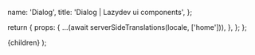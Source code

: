 

  name: 'Dialog',
  title: 'Dialog | Lazydev ui components',
};

  return {
    props: {
      ...(await serverSideTranslations(locale, ['home'])),
    },
  };
};

<PrevAndNext leftPath="/docs/components/tooltip" rightPath="/docs/components/pagination" />

<div className="h-screen"></div>

  <NestedLayout name={meta.name} title={meta.title}>
    {children}
  </NestedLayout>
);

